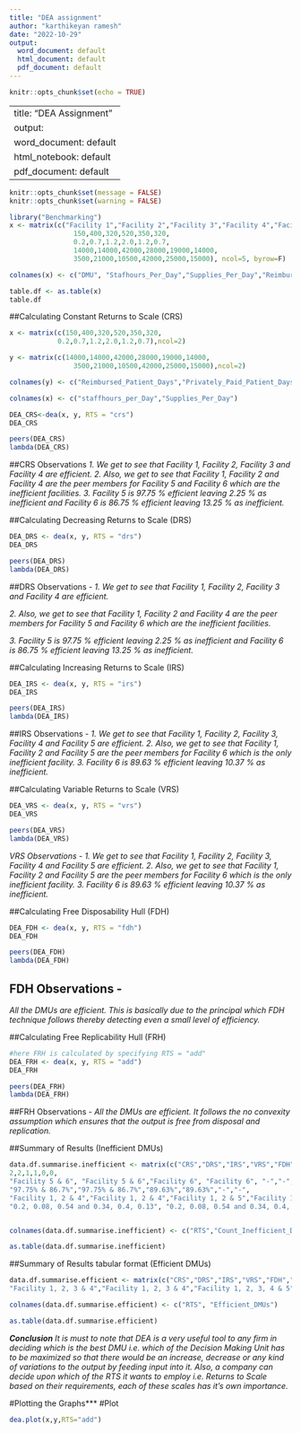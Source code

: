 ---
title: "DEA assignment"
author: "karthikeyan ramesh"
date: "2022-10-29"
output:
  word_document: default
  html_document: default
  pdf_document: default
---

```{r setup, include=FALSE}
knitr::opts_chunk$set(echo = TRUE)
```


---
title: "DEA Assignment"
output:
  word_document: default
  html_notebook: default
  pdf_document: default
---

```{r}
knitr::opts_chunk$set(message = FALSE)
knitr::opts_chunk$set(warning = FALSE)
```

```{r}
library("Benchmarking")
x <- matrix(c("Facility 1","Facility 2","Facility 3","Facility 4","Facility 5", "Facility 6",
                150,400,320,520,350,320,
                0.2,0.7,1.2,2.0,1.2,0.7,
                14000,14000,42000,28000,19000,14000,
                3500,21000,10500,42000,25000,15000), ncol=5, byrow=F)

colnames(x) <- c("DMU", "Stafhours_Per_Day","Supplies_Per_Day","Reimbursed_Patient_Days","Privately_Paid_Patient_Days")

table.df <- as.table(x)
table.df
```

##Calculating Constant Returns to Scale (CRS)
```{r}
x <- matrix(c(150,400,320,520,350,320,
            0.2,0.7,1.2,2.0,1.2,0.7),ncol=2)

y <- matrix(c(14000,14000,42000,28000,19000,14000,
                3500,21000,10500,42000,25000,15000),ncol=2)

colnames(y) <- c("Reimbursed_Patient_Days","Privately_Paid_Patient_Days")

colnames(x) <- c("staffhours_per_Day","Supplies_Per_Day")

DEA_CRS<-dea(x, y, RTS = "crs")
DEA_CRS

peers(DEA_CRS)
lambda(DEA_CRS)
```
##CRS Observations 
*1. We get to see that Facility 1, Facility 2, Facility 3  and Facility 4 are efficient.*
*2. Also, we get to see that Facility 1, Facility 2 and Facility 4 are the peer members for Facility 5 and Facility 6 which are the inefficient facilities.*
*3. Facility 5 is 97.75 % efficient leaving 2.25 % as inefficient and Facility 6 is 86.75 % efficient leaving 13.25 % as inefficient.*

##Calculating Decreasing Returns to Scale (DRS)
```{r}
DEA_DRS <- dea(x, y, RTS = "drs")
DEA_DRS

peers(DEA_DRS)
lambda(DEA_DRS)
```
##DRS Observations -
\newline
*1. We get to see that Facility 1, Facility 2, Facility 3  and Facility 4 are efficient.*

*2. Also, we get to see that Facility 1, Facility 2 and Facility 4 are the peer members for Facility 5 and Facility 6 which are the inefficient facilities.*

*3. Facility 5 is 97.75 % efficient leaving 2.25 % as inefficient and Facility 6 is 86.75 % efficient leaving 13.25 % as inefficient.*


##Calculating Increasing Returns to Scale (IRS)
```{r}
DEA_IRS <- dea(x, y, RTS = "irs")
DEA_IRS

peers(DEA_IRS)
lambda(DEA_IRS)
```
##IRS Observations -
*1. We get to see that Facility 1, Facility 2, Facility 3, Facility 4 and Facility 5 are efficient.*
*2. Also, we get to see that Facility 1, Facility 2 and Facility 5 are the peer members for Facility 6 which is the only inefficient facility.*
*3. Facility 6 is 89.63 % efficient leaving 10.37 % as inefficient.*

##Calculating Variable Returns to Scale (VRS)
```{r}
DEA_VRS <- dea(x, y, RTS = "vrs")
DEA_VRS

peers(DEA_VRS)
lambda(DEA_VRS)
```
*VRS Observations -* 
\newline
*1. We get to see that Facility 1, Facility 2, Facility 3, Facility 4 and Facility 5 are efficient.*
\newline
*2. Also, we get to see that Facility 1, Facility 2 and Facility 5 are the peer members for Facility 6 which is the only inefficient facility.*
\newline
*3. Facility 6 is 89.63 % efficient leaving 10.37 % as inefficient.*
\newline

##Calculating Free Disposability Hull (FDH)
```{r}
DEA_FDH <- dea(x, y, RTS = "fdh")
DEA_FDH

peers(DEA_FDH)
lambda(DEA_FDH)
```
## FDH Observations -
*All the DMUs are efficient. This is basically due to the principal which FDH technique follows thereby detecting even a small level of efficiency.*

##Calculating Free Replicability Hull (FRH)
```{r}
#here FRH is calculated by specifying RTS = "add"
DEA_FRH <- dea(x, y, RTS = "add")
DEA_FRH

peers(DEA_FRH)
lambda(DEA_FRH)
```
##FRH Observations -
*All the DMUs are efficient. It follows the no convexity assumption which ensures that the output is free from disposal and replication.*

##Summary of Results (Inefficient DMUs)
```{r}
data.df.summarise.inefficient <- matrix(c("CRS","DRS","IRS","VRS","FDH","FRH",
2,2,1,1,0,0,
"Facility 5 & 6", "Facility 5 & 6","Facility 6", "Facility 6", "-","-",
"97.75% & 86.7%","97.75% & 86.7%","89.63%","89.63%","-","-",
"Facility 1, 2 & 4","Facility 1, 2 & 4","Facility 1, 2 & 5","Facility 1, 2 & 5","-","-",
"0.2, 0.08, 0.54 and 0.34, 0.4, 0.13", "0.2, 0.08, 0.54 and 0.34, 0.4, 0.13", "0.4, 0.34 and 0.26", "0.4, 0.34 and 0.26", "-","-"),ncol=6,byrow=F)


colnames(data.df.summarise.inefficient) <- c("RTS","Count_Inefficient_DMUs","Name_DMUs","%_Inefficiency","Peers","Lambda")

as.table(data.df.summarise.inefficient)
```
##Summary of Results tabular format (Efficient DMUs)
```{r}
data.df.summarise.efficient <- matrix(c("CRS","DRS","IRS","VRS","FDH","FRH",
"Facility 1, 2, 3 & 4","Facility 1, 2, 3 & 4","Facility 1, 2, 3, 4 & 5", "Facility 1, 2, 3, 4 & 5", "All DMUs", "All DMUs"), ncol = 2, byrow=F)

colnames(data.df.summarise.efficient) <- c("RTS", "Efficient_DMUs")

as.table(data.df.summarise.efficient)
```

***Conclusion***
\newline
*It is must to note that DEA is a very useful tool to any firm in deciding which is the best DMU i.e. which of the Decision Making Unit has to be maximized so that there would be an increase, decrease or any kind of variations to the output by feeding input into it.* 
\newline
*Also, a company can decide upon which of the RTS it wants to employ i.e. Returns to Scale based on their requirements, each of these scales has it's own importance.*
\newline

#Plotting the Graphs***
\newline
#Plot

```{r}
dea.plot(x,y,RTS="add")
```
